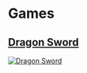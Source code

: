 # Games

## [Dragon Sword](/games/dragonsword)
[![Dragon Sword](./images/Dragon_Sword_title_screen.png)](/games/dragonsword)
